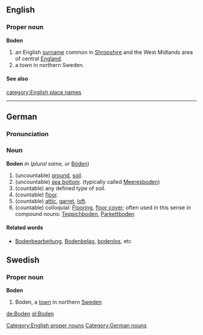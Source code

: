 ==English==
===Proper noun===
'''Boden'''
# an English [[surname]] common in [[Shropshire]] and the West Midlands area of central [[England]].
# a town in northern Sweden.
====See also====
{{pedialite}}

[[Category:English proper nouns]]
[[category:English place names]]

----

==German==
===Pronunciation===
{{IPA|[ˈboːdn&#809;]}}
===Noun===
'''Boden''' ''m'' (''plural same, or'' [[Böden]])
# (uncountable) [[ground]], [[soil]].
# (uncountable) [[sea bottom]]. (typically called [[Meeresboden]])
# (countable) any defined type of soil. 
# (countable) [[floor]].
# (countable) [[attic]], [[garret]], [[loft]].
# (countable) colloquial: [[Flooring]], [[floor cover]]; often used in this sense in compound nouns: [[Teppichboden]], [[Parkettboden]]

====Related words====
* [[Bodenbearbeitung]], [[Bodenbelag]], [[bodenlos]], etc

[[Category:German nouns]]

==Swedish==
===Proper noun===
'''Boden'''

#Boden, a [[town]] in northern [[Sweden]]




[[de:Boden]]
[[gl:Boden]]